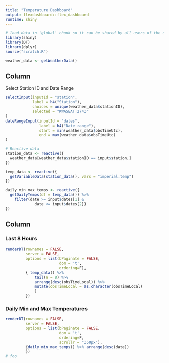 ```yaml
---
title: "Temperature Dashboard"
output: flexdashboard::flex_dashboard
runtime: shiny
---
```


```r
# load data in 'global' chunk so it can be shared by all users of the dashboard
library(shiny)
library(DT)
library(dplyr)
source("scratch.R")

weather_data <- getWeatherData()
```

Column {.sidebar}
-----------------------------------------------------------------------

Select Station ID and Date Range

```r
selectInput(inputId = "station",
            label = h4("Station"),
            choices = unique(weather_data$stationID),
            selected = "KWASEATT2743"
)
dateRangeInput(inputId = "dates", 
               label = h4("Date range"),
               start = min(weather_data$obsTimeUtc),
               end = max(weather_data$obsTimeUtc)
)

# Reactive data
station_data <- reactive({
  weather_data[weather_data$stationID == input$station,]
})

temp_data <- reactive({
  getVariableData(station_data(), vars = "imperial.temp")
})

daily_min_max_temps <- reactive({
  getDailyTemps(df = temp_data()) %>% 
    filter(date >= input$dates[1] & 
             date <= input$dates[2])
})
```

Column
-----------------------------------------------------------------------

### Last 8 Hours

```r

renderDT(rownames = FALSE,
         server = FALSE,
         options = list(bPaginate = FALSE, 
                        dom = 't',
                        ordering=F), 
         { temp_data() %>% 
             tail(n = 8) %>%
             arrange(desc(obsTimeLocal)) %>%
             mutate(obsTimeLocal = as.character(obsTimeLocal)
             )
         })
```

### Daily Min and Max Temperatures

```r

renderDT(rownames = FALSE,
         server = FALSE,
         options = list(bPaginate = FALSE, 
                        dom = 't',
                        ordering=F,
                        scrollY = "350px"), 
         {daily_min_max_temps() %>% arrange(desc(date))
         })
# foo
```

